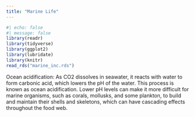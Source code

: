 ```yaml
---
title: "Marine Life"
---
```

```r
#| echo: false
#| message: false
library(readr)
library(tidyverse)
library(ggplot2)
library(lubridate)
library(knitr)
read_rds("marine_inc.rds")
```
Ocean acidification: As CO2 dissolves in seawater, it reacts with water to form carbonic acid, which lowers the pH of the water. This process is known as ocean acidification. Lower pH levels can make it more difficult for marine organisms, such as corals, mollusks, and some plankton, to build and maintain their shells and skeletons, which can have cascading effects throughout the food web.
